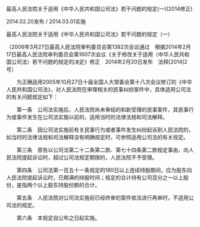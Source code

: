 最高人民法院关于适用《中华人民共和国公司法》若干问题的规定(一)(2014修正) 

2014.02.20发布 / 2014.03.01实施

最高人民法院关于适用《中华人民共和国公司法》若干问题的规定（一）

（2006年3月27日最高人民法院审判委员会第1382次会议通过　根据2014年2月17日最高人民法院审判委员会第1607次会议《关于修改关于适用〈中华人民共和国公司法〉若干问题的规定的决定》修正　2014年2月20日发布　法释[2014]2号）

　　为正确适用2005年10月27日十届全国人大常委会第十八次会议修订的《中华人民共和国公司法》，对人民法院在审理相关的民事纠纷案件中，具体适用公司法的有关问题规定如下：

　　第一条　公司法实施后，人民法院尚未审结的和新受理的民事案件，其民事行为或事件发生在公司法实施以前的，适用当时的法律法规和司法解释。

　　第二条　因公司法实施前有关民事行为或者事件发生纠纷起诉到人民法院的，如当时的法律法规和司法解释没有明确规定时，可参照适用公司法的有关规定。

　　第三条　原告以公司法第二十二条第二款、第七十四条第二款规定事由，向人民法院提起诉讼时，超过公司法规定期限的，人民法院不予受理。

　　第四条　公司法第一百五十一条规定的180日以上连续持股期间，应为股东向人民法院提起诉讼时，已期满的持股时间；规定的合计持有公司百分之一以上股份，是指两个以上股东持股份额的合计。

　　第五条　人民法院对公司法实施前已经终审的案件依法进行再审时，不适用公司法的规定。

　　第六条　本规定自公布之日起实施。